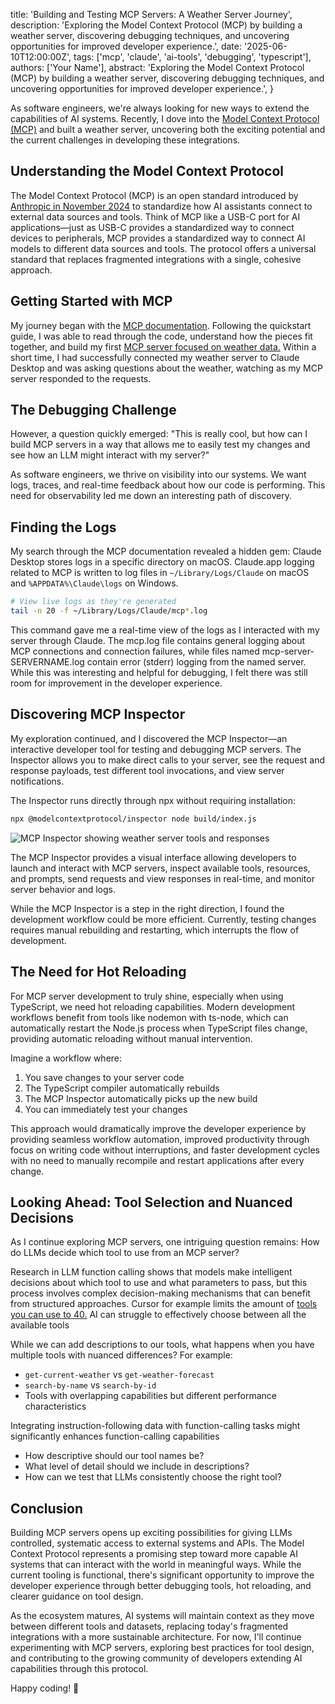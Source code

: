   title: 'Building and Testing MCP Servers: A Weather Server Journey',
  description: 'Exploring the Model Context Protocol (MCP) by building a weather server, discovering debugging techniques, and uncovering opportunities for improved developer experience.',
  date: '2025-06-10T12:00:00Z',
  tags: ['mcp', 'claude', 'ai-tools', 'debugging', 'typescript'],
  authors: ['Your Name'],
  abstract: 'Exploring the Model Context Protocol (MCP) by building a weather server, discovering debugging techniques, and uncovering opportunities for improved developer experience.',
}


As software engineers, we're always looking for new ways to extend the capabilities of AI systems. Recently, I dove into the [Model Context Protocol (MCP)](https://modelcontextprotocol.io) and built a weather server, uncovering both the exciting potential and the current challenges in developing these integrations.

## Understanding the Model Context Protocol

The Model Context Protocol (MCP) is an open standard introduced by [Anthropic in November 2024](https://www.anthropic.com/news/model-context-protocol) to standardize how AI assistants connect to external data sources and tools. Think of MCP like a USB-C port for AI applications—just as USB-C provides a standardized way to connect devices to peripherals, MCP provides a standardized way to connect AI models to different data sources and tools.  The protocol offers a universal standard that replaces fragmented integrations with a single, cohesive approach.

## Getting Started with MCP

My journey began with the [MCP documentation](https://modelcontextprotocol.io/quickstart/server). Following the quickstart guide, I was able to read through the code, understand how the pieces fit together, and build my first [MCP server focused on weather data.](https://github.com/mauricioTechDev/mcp-weather-server)  Within a short time, I had successfully connected my weather server to Claude Desktop and was asking questions about the weather, watching as my MCP server responded to the requests.

## The Debugging Challenge

However, a question quickly emerged: "This is really cool, but how can I build MCP servers in a way that allows me to easily test my changes and see how an LLM might interact with my server?"

As software engineers, we thrive on visibility into our systems. We want logs, traces, and real-time feedback about how our code is performing. This need for observability led me down an interesting path of discovery.

## Finding the Logs

My search through the MCP documentation revealed a hidden gem: Claude Desktop stores logs in a specific directory on macOS. Claude.app logging related to MCP is written to log files in `~/Library/Logs/Claude` on macOS and `%APPDATA%\Claude\logs` on Windows.

```bash title="View live MCP logs"
# View live logs as they're generated
tail -n 20 -f ~/Library/Logs/Claude/mcp*.log
```

This command gave me a real-time view of the logs as I interacted with my server through Claude. The mcp.log file contains general logging about MCP connections and connection failures, while files named mcp-server-SERVERNAME.log contain error (stderr) logging from the named server. While this was interesting and helpful for debugging, I felt there was still room for improvement in the developer experience.

## Discovering MCP Inspector

My exploration continued, and I discovered the MCP Inspector—an interactive developer tool for testing and debugging MCP servers. The Inspector allows you to make direct calls to your server, see the request and response payloads, test different tool invocations, and view server notifications.

The Inspector runs directly through npx without requiring installation:

```bash title="Run MCP Inspector"
npx @modelcontextprotocol/inspector node build/index.js
```
<Image 
  src="/mcp-weather-inspector-pic-2025-06-10.png" 
  alt="MCP Inspector showing weather server tools and responses"
  width={800}
  height={600}
  className="rounded-lg shadow-lg"
/>

The MCP Inspector provides a visual interface allowing developers to launch and interact with MCP servers, inspect available tools, resources, and prompts, send requests and view responses in real-time, and monitor server behavior and logs.

While the MCP Inspector is a step in the right direction, I found the development workflow could be more efficient. Currently, testing changes requires manual rebuilding and restarting, which interrupts the flow of development.

## The Need for Hot Reloading

For MCP server development to truly shine, especially when using TypeScript, we need hot reloading capabilities. Modern development workflows benefit from tools like nodemon with ts-node, which can automatically restart the Node.js process when TypeScript files change, providing automatic reloading without manual intervention.

Imagine a workflow where:

1. You save changes to your server code
2. The TypeScript compiler automatically rebuilds
3. The MCP Inspector automatically picks up the new build
4. You can immediately test your changes

This approach would dramatically improve the developer experience by providing seamless workflow automation, improved productivity through focus on writing code without interruptions, and faster development cycles with no need to manually recompile and restart applications after every change.

## Looking Ahead: Tool Selection and Nuanced Decisions

As I continue exploring MCP servers, one intriguing question remains: How do LLMs decide which tool to use from an MCP server?

Research in LLM function calling shows that models make intelligent decisions about which tool to use and what parameters to pass, but this process involves complex decision-making mechanisms that can benefit from structured approaches. Cursor for example limits the amount of [tools you can use to 40.](https://docs.cursor.com/context/model-context-protocol#mcp-resources) AI can struggle to effectively choose between all the available tools

While we can add descriptions to our tools, what happens when you have multiple tools with nuanced differences? For example:
- `get-current-weather` vs `get-weather-forecast`
- `search-by-name` vs `search-by-id`
- Tools with overlapping capabilities but different performance characteristics

Integrating instruction-following data with function-calling tasks might significantly enhances function-calling capabilities

- How descriptive should our tool names be?
- What level of detail should we include in descriptions?
- How can we test that LLMs consistently choose the right tool?

## Conclusion

Building MCP servers opens up exciting possibilities for giving LLMs controlled, systematic access to external systems and APIs. The Model Context Protocol represents a promising step toward more capable AI systems that can interact with the world in meaningful ways. While the current tooling is functional, there's significant opportunity to improve the developer experience through better debugging tools, hot reloading, and clearer guidance on tool design.

As the ecosystem matures, AI systems will maintain context as they move between different tools and datasets, replacing today's fragmented integrations with a more sustainable architecture. For now, I'll continue experimenting with MCP servers, exploring best practices for tool design, and contributing to the growing community of developers extending AI capabilities through this protocol.

Happy coding! 🚀
